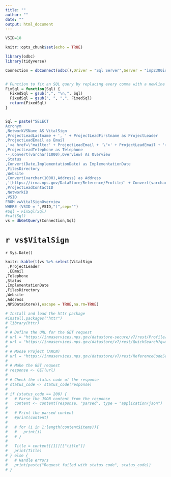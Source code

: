 ```yaml
---
title: ""
author: ""
date: ""
output: html_document
---
```


```r
VSID=18

knitr::opts_chunk$set(echo = TRUE)

library(odbc)
library(tidyverse)

Connection = dbConnect(odbc(),Driver = "Sql Server",Server = "inp2300irmadb01\\ntwk", Database = "AKRO")


# Function to fix an SQL query by replacing every comma with a newline
FixSql = function(Sql) {
  FixedSql = gsub(",", "\n,", Sql)
  FixedSql = gsub(", ", ",", FixedSql)
  return(FixedSql)
}



```

```r
Sql = paste("SELECT 
Acronym
,NetworkVSName AS VitalSign
,ProjectLeadLastname + ', ' + ProjectLeadFirstname as ProjectLeader
,ProjectLeadEmail as Email
,'<a href=\"mailto:' + ProjectLeadEmail + '\">' + ProjectLeadEmail + '</a>' as EEmail
,ProjectLeadTelephone as Telephone
--,Convert(varchar(1000),Overview) As Overview
,Status
,Convert(Date,ImplementationDate) as ImplementationDate
,FilesDirectory
,Website
,Convert(varchar(1000),Address) as Address
,'[https://irma.nps.gov/DataStore/Reference/Profile/' + Convert(varchar(20),IRMAProjectReference) + '](https://irma.nps.gov/DataStore/Reference/Profile/' + Convert(varchar(20),IRMAProjectReference) + ')' as NPSDataStore
,ProjectLeadContactID
,NetworkID
,VSID
FROM vwVitalSignOverview
WHERE (VSID = ",VSID,")",sep="")
#Sql = FixSql(Sql)
#cat(Sql)
vs = dbGetQuery(Connection,Sql)

```

# `r vs$VitalSign`

`r Sys.Date()`

```r
knitr::kable(t(vs %>% select(VitalSign
 ,ProjectLeader
 ,EEmail
,Telephone
,Status
,ImplementationDate
,FilesDirectory
,Website
,Address
,NPSDataStore)),escape = TRUE,na.rm=TRUE)
```

```r
# Install and load the httr package
#install.packages("httr")
# library(httr)
# 
# # Define the URL for the GET request
# url = "https://irmaservices.nps.gov/datastore-secure/v7/rest/Profile/2285179"
# url = "https://irmaservices.nps.gov/datastore/v7/rest/QuickSearch?q=moose&format=json"
# 
# # Moose Project (ARCN)
# url = "https://irmaservices.nps.gov/datastore/v7/rest/ReferenceCodeSearch?q=2222140&format=json"
# 
# # Make the GET request
# response <- GET(url)
# 
# # Check the status code of the response
# status_code <- status_code(response)
# 
# if (status_code == 200) {
#   # Parse the JSON content from the response
#   content <- content(response, "parsed", type = "application/json")
#   
#   # Print the parsed content
#   #print(content)
#   
#   # for (i in 1:length(content$items)){
#   #   print(i)
#   # }
#   
#   Title = content[[1]][["title"]]
#   print(Title)
# } else {
#   # Handle errors
#   print(paste("Request failed with status code", status_code))
# }
```
